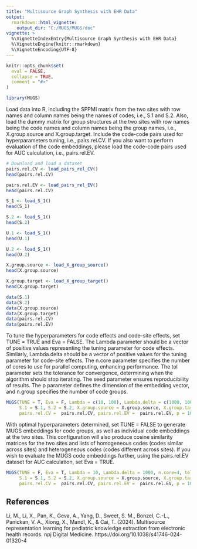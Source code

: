 ```yaml
---
title: "Multisource Graph Synthesis with EHR Data"
output:
  rmarkdown::html_vignette:
    output_dir: "C:/MUGS/MUGS/doc"
vignette: >
  %\VignetteIndexEntry{Multisource Graph Synthesis with EHR Data}
  %\VignetteEngine{knitr::rmarkdown}
  %\VignetteEncoding{UTF-8}
---
```


```r
knitr::opts_chunk$set(
  eval = FALSE,
  collapse = TRUE,
  comment = "#>"
)
```

```r
library(MUGS)
```

Load data into R, including the SPPMI matrix from the two sites with row names and column names being the names of codes, i.e., S.1 and S.2. Also, load the dummy matrix for group structures at the two sites with row names being the code names and column names being the group names, i.e., X.group.source and X.group.target. Include the code-code pairs used for hyperparameters tuning, i.e., pairs.rel.CV. If you also want to perform evaluation of the code embeddings, please load the code-code pairs used for AUC calculation, i.e., pairs.rel.EV.

```r
# Download and load a dataset
pairs.rel.CV <- load_pairs_rel_CV()
head(pairs.rel.CV)

pairs.rel.EV <- load_pairs_rel_EV()
head(pairs.rel.CV)

S_1 <- load_S_1()
head(S_1)

S.2 <- load_S_1()
head(S.2)

U.1 <- load_S_1()
head(U.1)

U.2 <- load_S_1()
head(U.2)

X.group.source <- load_X_group_source()
head(X.group.source)

X.group.target <- load_X_group_target()
head(X.group.target)
```

```r
data(S.1)
data(S.2)
data(X.group.source)
data(X.group.target)
data(pairs.rel.CV)
data(pairs.rel.EV)
```


To tune the hyperparameters for code effects and code-site effects, set TUNE = TRUE and Eva = FALSE. The Lambda parameter should be a vector of positive values representing the tuning parameter for code effects. Similarly, Lambda.delta should be a vector of positive values for the tuning parameter for code-site effects. The n.core parameter specifies the number of cores to use for parallel computing, enhancing performance. The tol parameter sets the tolerance for convergence, determining when the algorithm should stop iterating. The seed parameter ensures reproducibility of results. The p parameter defines the dimension of the embedding vector, and n.group specifies the number of code groups.

```r
MUGS(TUNE = T, Eva = F, Lambda = c(10, 100), Lambda.delta = c(1000, 10000), n.core=4, tol=1, seed=1, 
     S.1 = S.1, S.2 = S.2, X.group.source = X.group.source, X.group.target=X.group.target, 
     pairs.rel.CV =  pairs.rel.CV, pairs.rel.EV =  pairs.rel.EV, p = 10, n.group = 400)
```

With optimal hyperparameters determined, set TUNE = FALSE to generate MUGS embeddings for code groups, as well as individual code embeddings at the two sites. This configuration will also produce cosine similarity matrices for the two sites and lists of homogeneous codes (codes similar across sites) and heterogeneous codes (codes different across sites). If you wish to evaluate the MUGS code embeddings further, using the pairs.rel.EV dataset for AUC calculation, set Eva = TRUE.

```r
MUGS(TUNE = F, Eva = T, Lambda = 10, Lambda.delta = 1000, n.core=4, tol=1, seed=1, 
     S.1 = S.1, S.2 = S.2, X.group.source = X.group.source, X.group.target=X.group.target, 
     pairs.rel.CV =  pairs.rel.CV, pairs.rel.EV =  pairs.rel.EV, p = 10, n.group = 400)
```

## References

Li, M., Li, X., Pan, K., Geva, A., Yang, D., Sweet, S. M., Bonzel, C.-L., Panickan, V. A., Xiong, X., Mandl, K., & Cai, T. (2024). Multisource representation learning for pediatric knowledge extraction from electronic health records. npj Digital Medicine. https://doi.org/10.1038/s41746-024-01320-4


